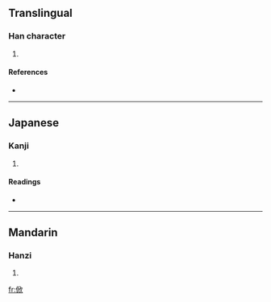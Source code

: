 ==Translingual==

===Han character===
{{Han char|rn=9|rad=人|as=08|sn=10|four=|canj=人竹中人 (OHLO)}}

# {{defn|Han|sort=人08}}

====References====
* {{Han ref|kx=0106.240|dkj=00739|dj=0227.070|hdz=10180.030|uh=4FFD|ud=20477}}

----

==Japanese==

===Kanji===
{{ja-kanji|grade=|rs=人08}}

# {{defn|Japanese|sort=人08}}

====Readings====
* {{ja-readings|on=[[きん]] (kin), [[こん]] (kon)|kun=[[よろこぶ]] (yorokobu)}}

----

==Mandarin==

===Hanzi===
{{cmn-hanzi|pin=[[xīn]] ([[xin1]])|wg=hsin<sup>1</sup>}}

# {{defn|Mandarin|sort=人08}}

[[fr:俽]]